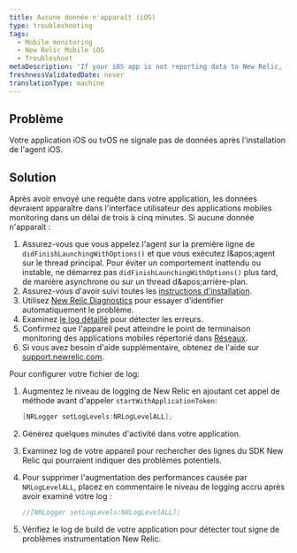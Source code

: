 ```yaml
---
title: Aucune donnée n'apparaît (iOS)
type: troubleshooting
tags:
  - Mobile monitoring
  - New Relic Mobile iOS
  - Troubleshoot
metaDescription: 'If your iOS app is not reporting data to New Relic, follow these steps to troubleshoot.'
freshnessValidatedDate: never
translationType: machine
---
```


## Problème

Votre application iOS ou tvOS ne signale pas de données après l&apos;installation de l&apos;agent iOS.

## Solution

Après avoir envoyé une requête dans votre application, les données devraient apparaître dans l&apos;interface utilisateur des applications mobiles monitoring dans un délai de trois à cinq minutes. Si aucune donnée n&apos;apparaît :

1. Assurez-vous que vous appelez l&apos;agent sur la première ligne de `didFinishLaunchingWithOptions()` et que vous exécutez l&amp;apos;agent sur le thread principal. Pour éviter un comportement inattendu ou instable, ne démarrez pas `didFinishLaunchingWithOptions()` plus tard, de manière asynchrone ou sur un thread d&amp;apos;arrière-plan.
2. Assurez-vous d&apos;avoir suivi toutes les [instructions d&apos;installation](/docs/mobile-monitoring/mobile-monitoring-installation/getting-started/ios-installation-configuration#installation).
3. Utilisez [New Relic Diagnostics](/docs/agents/manage-apm-agents/troubleshooting/new-relic-diagnostics) pour essayer d’identifier automatiquement le problème.
4. Examinez [le log détaillé](#logs) pour détecter les erreurs.
5. Confirmez que l&apos;appareil peut atteindre le point de terminaison monitoring des applications mobiles répertorié dans [Réseaux](/docs/using-new-relic/cross-product-functions/install-configure/networks).
6. Si vous avez besoin d&apos;aide supplémentaire, obtenez de l&apos;aide sur [support.newrelic.com](https://support.newrelic.com).

Pour configurer votre fichier de log:

1. Augmentez le niveau de logging de New Relic en ajoutant cet appel de méthode avant d&apos;appeler `startWithApplicationToken`:

   ```objectivec
   [NRLogger setLogLevels:NRLogLevelALL];
   ```

2. Générez quelques minutes d&apos;activité dans votre application.

3. Examinez log de votre appareil pour rechercher des lignes du SDK New Relic qui pourraient indiquer des problèmes potentiels.

4. Pour supprimer l&apos;augmentation des performances causée par `NRLogLevelALL`, placez en commentaire le niveau de logging accru après avoir examiné votre log :

   ```objectivec
   //[NRLogger setLogLevels:NRLogLevelALL];
   ```

5. Vérifiez le log de build de votre application pour détecter tout signe de problèmes instrumentation New Relic.